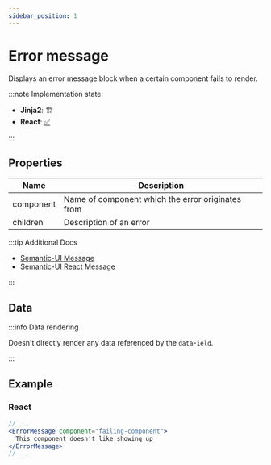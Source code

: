 ```yaml
---
sidebar_position: 1
---
```



# Error message

Displays an error message block when a certain component fails to render.

:::note Implementation state:

- **Jinja2**: 🏗
- **React**: [✅](https://github.com/oarepo/react-generative-ui/blob/master/src/components/basic/ErrorMessage.tsx)

:::

## Properties

| Name      | Description                                       |
| --------- | ------------------------------------------------- |
| component | Name of component which the error originates from |
| children  | Description of an error                           |

:::tip Additional Docs

- [Semantic-UI Message](https://semantic-ui.com/collections/message.html#/definition)
- [Semantic-UI React Message](https://react.semantic-ui.com/collections/message/)

:::

## Data

:::info Data rendering

Doesn't directly render any data referenced by the `dataField`.

:::

## Example

### React

```jsx title=FailingComponent.jsx
// ...
<ErrorMessage component="failing-component">
  This component doesn't like showing up
</ErrorMessage>
// ...
```
